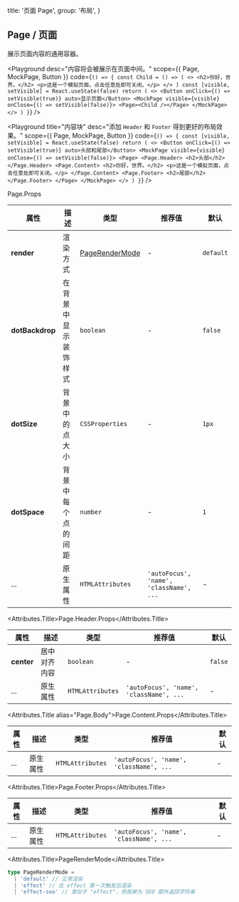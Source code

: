 
  title: '页面 Page',
  group: '布局',
}

## Page / 页面

展示页面内容的通用容器。

<Playground
  desc="内容将会被展示在页面中间。"
  scope={{ Page, MockPage, Button }}
  code={`
() => {
  const Child = () => (
    <>
      <h2>你好，世界。</h2>
      <p>这是一个模拟页面，点击任意处即可关闭。</p>
    </>
  )
  const [visible, setVisible] = React.useState(false)
  return (
    <>
      <Button onClick={() => setVisible(true)} auto>显示页面</Button>
      <MockPage visible={visible} onClose={() => setVisible(false)}>
        <Page><Child /></Page>
      </MockPage>
    </>
  )
}
`}
/>

<Playground
  title="内容块"
  desc="添加 `Header` 和 `Footer` 得到更好的布局效果。"
  scope={{ Page, MockPage, Button }}
  code={`
() => {
  const [visible, setVisible] = React.useState(false)
  return (
    <>
      <Button onClick={() => setVisible(true)} auto>头部和尾部</Button>
      <MockPage visible={visible} onClose={() => setVisible(false)}>
        <Page>
          <Page.Header>
            <h2>头部</h2>
          </Page.Header>
          <Page.Content>
            <h2>你好，世界。</h2>
            <p>这是一个模拟页面，点击任意处即可关闭。</p>
          </Page.Content>
          <Page.Footer>
            <h2>尾部</h2>
          </Page.Footer>
        </Page>
      </MockPage>
    </>
  )
}
`}
/>

<Attributes edit="/pages/zh-cn/components/page.mdx">
<Attributes.Title>Page.Props</Attributes.Title>

| 属性            | 描述                 | 类型                              | 推荐值                                  | 默认      |
| --------------- | -------------------- | --------------------------------- | --------------------------------------- | --------- |
| **render**      | 渲染方式             | [PageRenderMode](#pagerendermode) | -                                       | `default` |
| **dotBackdrop** | 在背景中显示装饰样式 | `boolean`                         | -                                       | `false`   |
| **dotSize**     | 背景中的点大小       | `CSSProperties`                   | -                                       | `1px`     |
| **dotSpace**    | 背景中每个点的间距   | `number`                          | -                                       | `1`       |
| ...             | 原生属性             | `HTMLAttributes`                  | `'autoFocus', 'name', 'className', ...` | -         |

<Attributes.Title>Page.Header.Props</Attributes.Title>

| 属性       | 描述         | 类型             | 推荐值                                  | 默认    |
| ---------- | ------------ | ---------------- | --------------------------------------- | ------- |
| **center** | 居中对齐内容 | `boolean`        | -                                       | `false` |
| ...        | 原生属性     | `HTMLAttributes` | `'autoFocus', 'name', 'className', ...` | -       |

<Attributes.Title alias="Page.Body">Page.Content.Props</Attributes.Title>

| 属性 | 描述     | 类型             | 推荐值                                  | 默认 |
| ---- | -------- | ---------------- | --------------------------------------- | ---- |
| ...  | 原生属性 | `HTMLAttributes` | `'autoFocus', 'name', 'className', ...` | -    |

<Attributes.Title>Page.Footer.Props</Attributes.Title>

| 属性 | 描述     | 类型             | 推荐值                                  | 默认 |
| ---- | -------- | ---------------- | --------------------------------------- | ---- |
| ...  | 原生属性 | `HTMLAttributes` | `'autoFocus', 'name', 'className', ...` | -    |

<Attributes.Title>PageRenderMode</Attributes.Title>

```ts
type PageRenderMode =
  | 'default' // 正常渲染
  | 'effect' // 在 effect 第一次触发后渲染
  | 'effect-seo' // 类似于 "effect"，但首屏为 SEO 额外返回字符串
```

</Attributes>

